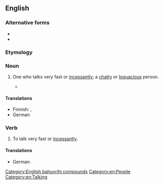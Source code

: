 {{also|motor mouth}}
==English==

===Alternative forms===
* {{alter|en|motor mouth}}
* {{alter|en|motor-mouth}}

===Etymology===
{{compound|en|motor|mouth}}

===Noun===
{{en-noun}}

# {{lb|en|informal}} One who talks very fast or [[incessantly]]; a [[chatty]] or [[loquacious]] person.
#: {{syn|en|Thesaurus:chatterbox}}
#: {{ux|en|He's such a '''motormouth''' that I can never get a word in.}}
#* {{quote-web
|lang=en
|date=2014-10-11
|author=Simon Hattenstone
|title=Russell Brand: ‘I want to address the alienation and despair’
|work=The Guardian
|url=https://www.theguardian.com/culture/2014/oct/11/russell-brand-revolution-alienation-despair
|passage=Blimey, Brand is checking a word with me. This is nothing like the '''motor-mouth''' on the telly, laughing in the face of everything.}}

====Translations====
{{trans-top|one who talks very fast or incessantly}}
* Finnish: {{t|fi|moottoriturpa}}, {{t|fi|moottorisuu}}
* German: {{t+|de|Quasselstrippe|f}}
{{trans-mid}}
{{trans-bottom}}

===Verb===
{{en-verb}}

# {{lb|en|intransitive|informal}} To talk very fast or [[incessantly]].

====Translations====
{{trans-top|to talk very fast or incessantly}}
* German: {{t+|de|quasseln}}
{{trans-mid}}
{{trans-bottom}}

[[Category:English bahuvrihi compounds]]
[[Category:en:People]]
[[Category:en:Talking]]